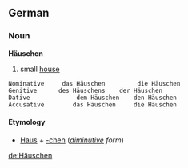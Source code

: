 ==German==
===Noun===
'''Häuschen'''

#small [[house]]


 Nominative 	das Häuschen 	     die Häuschen
 Genitive 	   des Häuschens 	der Häuschen
 Dative             dem Häuschen 	den Häuschen
 Accusative 	   das Häuschen 	die Häuschen

====Etymology====
*[[Haus]] + [[-chen]]    (''[[diminutive]] form'')

[[de:Häuschen]]
{{stub}}